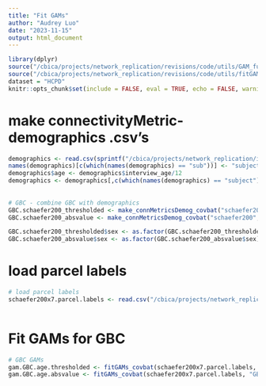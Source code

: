 ```yaml
---
title: "Fit GAMs"
author: "Audrey Luo"
date: "2023-11-15"
output: html_document
---
```

 

```r

library(dplyr)
source("/cbica/projects/network_replication/revisions/code/utils/GAM_functions_revisions.R")
source("/cbica/projects/network_replication/revisions/code/utils/fitGAMs_revisions.R")  
dataset = "HCPD"
knitr::opts_chunk$set(include = FALSE, eval = TRUE, echo = FALSE, warning = FALSE, message = FALSE) 
```
 
 
# make connectivityMetric-demographics .csv's
```r
demographics <- read.csv(sprintf("/cbica/projects/network_replication/input/%1$s/sample_selection/%1$s_demographics_finalsample_20221226.csv", dataset))
names(demographics)[c(which(names(demographics) == "sub"))] <- "subject"
demographics$age <- demographics$interview_age/12
demographics <- demographics[,c(which(names(demographics) == "subject"), which(names(demographics) == "sex"), which(names(demographics)=="age"), which(names(demographics) =="meanFD_avgSes"))] 
 
 
# GBC - combine GBC with demographics
GBC.schaefer200_thresholded <- make_connMetricsDemog_covbat("schaefer200", "GBC", demographics, "subject", dataset, "thresholded")
GBC.schaefer200_absvalue <- make_connMetricsDemog_covbat("schaefer200", "GBC", demographics, "subject", dataset, "absvalue")

GBC.schaefer200_thresholded$sex <- as.factor(GBC.schaefer200_thresholded$sex)
GBC.schaefer200_absvalue$sex <- as.factor(GBC.schaefer200_absvalue$sex)
```
  
 
# load parcel labels 
```r
# load parcel labels 
schaefer200x7.parcel.labels <- read.csv("/cbica/projects/network_replication/atlases/parcellations/schaefer200x7_regionlist_final.csv")
 
```  


# Fit GAMs for GBC 
```r
 
# GBC GAMs 
gam.GBC.age.thresholded <- fitGAMs_covbat(schaefer200x7.parcel.labels, "GBC", "schaefer200", "", dataset_name = dataset, conn_type = "thresholded")
gam.GBC.age.absvalue <- fitGAMs_covbat(schaefer200x7.parcel.labels, "GBC", "schaefer200", "", dataset_name = dataset, conn_type = "absvalue")
  
```

  

